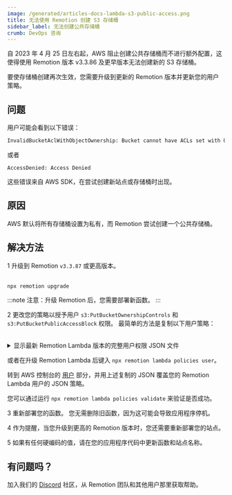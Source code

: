 ```yaml
---
image: /generated/articles-docs-lambda-s3-public-access.png
title: 无法使用 Remotion 创建 S3 存储桶
sidebar_label: 无法创建公共存储桶
crumb: DevOps 咨询
---
```



自 2023 年 4 月 25 日左右起，AWS 阻止创建公共存储桶而不进行额外配置，这使得使用 Remotion 版本 v3.3.86 及更早版本无法创建新的 S3 存储桶。

要使存储桶创建再次生效，您需要升级到更新的 Remotion 版本并更新您的用户策略。

## 问题

用户可能会看到以下错误：

```sh
InvalidBucketAclWithObjectOwnership: Bucket cannot have ACLs set with ObjectOwnership's BucketOwnerEnforced setting.
```

或者

```shell
AccessDenied: Access Denied
```

这些错误来自 AWS SDK，在尝试创建新站点或存储桶时出现。

## 原因

AWS 默认将所有存储桶设置为私有，而 Remotion 尝试创建一个公共存储桶。

## 解决方法

<Step>1</Step> 升级到 Remotion <code>v3.3.87</code> 或更高版本。 <br />
<br />

```bash
npx remotion upgrade
```

:::note
注意：升级 Remotion 后，您需要部署新函数。
:::

<Step>2</Step> 更改您的策略以授予用户 <code>s3:PutBucketOwnershipControls</code> 和 <code>s3:PutBucketPublicAccessBlock</code> 权限。 最简单的方法是复制以下用户策略： <br />
<br />

<details>
  <summary>
    显示最新 Remotion Lambda 版本的完整用户权限 JSON 文件
  </summary>
  <UserPolicy />
</details>

或者在升级 Remotion Lambda 后键入 `npx remotion lambda policies user`。

转到 AWS 控制台的 [用户](https://us-east-1.console.aws.amazon.com/iamv2/home?region=us-east-1#/users) 部分，并用上述复制的 JSON 覆盖您的 Remotion Lambda 用户的 JSON 策略。

您可以通过运行 `npx remotion lambda policies validate` 来验证是否成功。

<Step>3</Step> 重新部署您的函数。 您无需删除旧函数，因为这可能会导致应用程序停机。 <br />

<Step>4</Step> 作为提醒，当您升级到更高的 Remotion 版本时，您还需要重新部署您的站点。 <br />

<Step>5</Step> 如果有任何硬编码的值，请在您的应用程序代码中更新函数和站点名称。

## 有问题吗？

加入我们的 [Discord](https://remotion.dev/discord) 社区，从 Remotion 团队和其他用户那里获取帮助。
